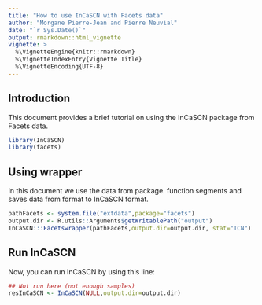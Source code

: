 ```yaml
---
title: "How to use InCaSCN with Facets data"
author: "Morgane Pierre-Jean and Pierre Neuvial"
date: "`r Sys.Date()`"
output: rmarkdown::html_vignette
vignette: >
  %\VignetteEngine{knitr::rmarkdown}
  %\VignetteIndexEntry{Vignette Title}
  %\VignetteEncoding{UTF-8}
---
```


## Introduction

This document provides a brief tutorial on using the InCaSCN package from Facets data.

```r

library(InCaSCN)
library(facets)
```

## Using wrapper
In this document we use the data from \code{facets} package.
\code{Facetswrapper} function segments and saves data from \code{facets} format to InCaSCN format.
```r
pathFacets <- system.file("extdata",package="facets")
output.dir <- R.utils::Arguments$getWritablePath("output")
InCaSCN:::Facetswrapper(pathFacets,output.dir=output.dir, stat="TCN")
```

## Run InCaSCN ##
Now, you can run InCaSCN by using this line:
```r
## Not run here (not enough samples)
resInCaSCN <- InCaSCN(NULL,output.dir=output.dir)
```
